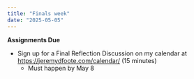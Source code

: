 ```yaml
---
title: "Finals week"
date: "2025-05-05"
---
```


**Assignments Due**

* Sign up for a Final Reflection Discussion on my calendar at [https://jeremydfoote.com/calendar/](https://jeremydfoote.com/calendar/) (15 minutes)
  * Must happen by May 8

